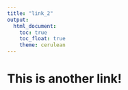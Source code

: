 ```yaml
---
title: "link_2"
output: 
  html_document:
    toc: true
    toc_float: true
    theme: cerulean
---
```


# This is another link!





